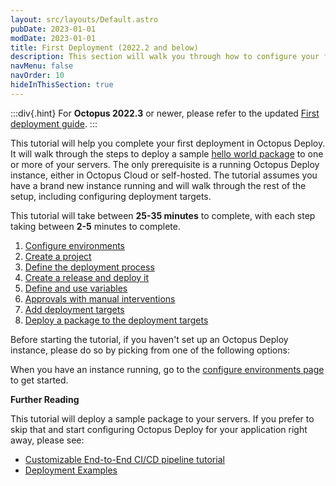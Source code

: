 ```yaml
---
layout: src/layouts/Default.astro
pubDate: 2023-01-01
modDate: 2023-01-01
title: First Deployment (2022.2 and below)
description: This section will walk you through how to configure your first deployment in Octopus Deploy.
navMenu: false
navOrder: 10
hideInThisSection: true
---
```


:::div{.hint}
For **Octopus 2022.3** or newer, please refer to the updated [First deployment guide](/docs/getting-started/first-deployment).
:::

This tutorial will help you complete your first deployment in Octopus Deploy.  It will walk through the steps to deploy a sample [hello world package](https://yamldoc.liuyan.wang/images/docs/hello-world.1.0.0.zip) to one or more of your servers.  The only prerequisite is a running Octopus Deploy instance, either in Octopus Cloud or self-hosted.  The tutorial assumes you have a brand new instance running and will walk through the rest of the setup, including configuring deployment targets.

This tutorial will take between **25-35 minutes** to complete, with each step taking between **2-5** minutes to complete.

1. [Configure environments](/docs/getting-started/first-deployment/legacy-guide/configure-environments)
2. [Create a project](/docs/getting-started/first-deployment/legacy-guide/create-projects)
3. [Define the deployment process](/docs/getting-started/first-deployment/legacy-guide/define-the-deployment-process)
4. [Create a release and deploy it](/docs/getting-started/first-deployment/legacy-guide/create-and-deploy-a-release)
5. [Define and use variables](/docs/getting-started/first-deployment/define-and-use-variables)
6. [Approvals with manual interventions](/docs/getting-started/first-deployment/approvals-with-manual-interventions)
7. [Add deployment targets](/docs/getting-started/first-deployment/add-deployment-targets)
8. [Deploy a package to the deployment targets](/docs/getting-started/first-deployment/deploy-a-package)

Before starting the tutorial, if you haven't set up an Octopus Deploy instance, please do so by picking from one of the following options:

<OctopusDeploySetupOptions />

When you have an instance running, go to the [configure environments page](/docs/getting-started/first-deployment/legacy-guide/configure-environments) to get started.

**Further Reading**

This tutorial will deploy a sample package to your servers.  If you prefer to skip that and start configuring Octopus Deploy for your application right away, please see:

- [Customizable End-to-End CI/CD pipeline tutorial](https://yamldoc.liuyan.wang/docs/guides)
- [Deployment Examples](/docs/deployments)
